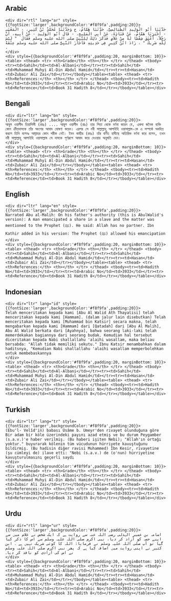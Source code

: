 ## Arabic


    <div dir="rtl" lang="ar" style={{fontSize:'larger',backgroundColor:'#f8f9fa',padding:20}}>
    حَدَّثَنَا أَبُو الْوَلِيدِ الطَّيَالِسِيُّ، حَدَّثَنَا هَمَّامٌ، ح وَحَدَّثَنَا مُحَمَّدُ بْنُ كَثِيرٍ، - الْمَعْنَى - أَخْبَرَنَا هَمَّامٌ، عَنْ قَتَادَةَ، عَنْ أَبِي الْمَلِيحِ، - قَالَ أَبُو الْوَلِيدِ - عَنْ أَبِيهِ، أَنَّ رَجُلاً، أَعْتَقَ شِقْصًا لَهُ مِنْ غُلاَمٍ فَذَكَرَ ذَلِكَ لِلنَّبِيِّ صلى الله عليه وسلم فَقَالَ ‏ "‏ لَيْسَ لِلَّهِ شَرِيكٌ ‏"‏ ‏.‏ زَادَ ابْنُ كَثِيرٍ فِي حَدِيثِهِ فَأَجَازَ النَّبِيُّ صلى الله عليه وسلم عِتْقَهُ ‏.‏
    </div>
    <div style={{backgroundColor:'#f8f9fa',padding:20, marginBottom: 10}}><table> <thead> <tr> <th>Grade</th> <th></th> </tr> </thead> <tbody> <tr><td>Sahih</td><td>Al-Albani</td></tr><tr><td>Sahih</td><td>Muhammad Muhyi Al-Din Abdul Hamid</td></tr><tr><td>Hasan</td><td>Zubair Ali Zai</td></tr></tbody></table><table> <thead> <tr> <th>References:</th> <th></th> </tr> </thead> <tbody><tr><td>Hadith No</td><td>3933</td></tr><tr><td>Arabic No</td><td>3933</td></tr><tr><td>Reference</td><td>Book 31 Hadith 8</td></tr></tbody></table></div>

## Bengali


    <div dir="ltr" lang="bn" style={{fontSize:'larger',backgroundColor:'#f8f9fa',padding:20}}>
    আবুল ওয়ালীদ তিয়ালিসী (রহঃ) .... আবুল ওয়ালীদ (রাঃ) তার পিতা থেকে বর্ণনা করেন যে, একদা জনৈক ব্যক্তি কোন ক্রীতদাসকে তাঁর অংশের আযাদ ঘোষণা করেন। এরপর সে নবী সাল্লাল্লাহু আলাইহি ওয়াসাল্লাম-কে এ সম্পর্কে অবহিত করলে তিনি বলেনঃ আল্লাহর কোন শরীক নেই। ইবন কাছীর (রহঃ) তাঁর বর্ণিত হাদীছে অতিরিক্ত বর্ণনা করে বলেন, তখন নবী সাল্লাল্লাহু আলাইহি ওয়াসাল্লাম সে দাসকে পূর্ণরূপে আযাদ করে দেওয়ার অনুমতি দেন।
    </div>
    <div style={{backgroundColor:'#f8f9fa',padding:20, marginBottom: 10}}><table> <thead> <tr> <th>Grade</th> <th></th> </tr> </thead> <tbody> <tr><td>Sahih</td><td>Al-Albani</td></tr><tr><td>Sahih</td><td>Muhammad Muhyi Al-Din Abdul Hamid</td></tr><tr><td>Hasan</td><td>Zubair Ali Zai</td></tr></tbody></table><table> <thead> <tr> <th>References:</th> <th></th> </tr> </thead> <tbody><tr><td>Hadith No</td><td>3933</td></tr><tr><td>Arabic No</td><td>3933</td></tr><tr><td>Reference</td><td>Book 31 Hadith 8</td></tr></tbody></table></div>

## English


    <div dir="ltr" lang="en" style={{fontSize:'larger',backgroundColor:'#f8f9fa',padding:20}}>
    Narrated Abu al-Malih: On his father's authority (this is AbulWalid's version): A man emancipated a share in a slave and the matter was mentioned to the Prophet (ﷺ). He said: Allah has no partner. Ibn Kathir added in his version: The Prophet (ﷺ) allowed his emancipation
    </div>
    <div style={{backgroundColor:'#f8f9fa',padding:20, marginBottom: 10}}><table> <thead> <tr> <th>Grade</th> <th></th> </tr> </thead> <tbody> <tr><td>Sahih</td><td>Al-Albani</td></tr><tr><td>Sahih</td><td>Muhammad Muhyi Al-Din Abdul Hamid</td></tr><tr><td>Hasan</td><td>Zubair Ali Zai</td></tr></tbody></table><table> <thead> <tr> <th>References:</th> <th></th> </tr> </thead> <tbody><tr><td>Hadith No</td><td>3933</td></tr><tr><td>Arabic No</td><td>3933</td></tr><tr><td>Reference</td><td>Book 31 Hadith 8</td></tr></tbody></table></div>

## Indonesian


    <div dir="ltr" lang="id" style={{fontSize:'larger',backgroundColor:'#f8f9fa',padding:20}}>
    Telah menceritakan kepada kami [Abu Al Walid Ath Thayalisi] telah menceritakan kepada kami [Hammam]. (dalam jalur lain disebutkan) Telah menceritakan kepada kami [Muhammad bin Katsir] secara makna, telah mengabarkan kepada kami [Hammam] dari [Qatadah] dari [Abu Al Malih], Abu Al Walid berkata dari [Ayahnya], bahwa seorang laki-laki telah memerdekakan bagiannya dari seorang budak. Kemudian hal tersebut diceritakan kepada Nabi shallallahu 'alaihi wasallam, maka beliau bersabda: "Allah tidak memiliki sekutu." Ibnu Katsir menambahkan dalam haditsnya, "Kemudian Nabi shallallahu 'alaihi wasallam memperbolehkan untuk membebaskannya
    </div>
    <div style={{backgroundColor:'#f8f9fa',padding:20, marginBottom: 10}}><table> <thead> <tr> <th>Grade</th> <th></th> </tr> </thead> <tbody> <tr><td>Sahih</td><td>Al-Albani</td></tr><tr><td>Sahih</td><td>Muhammad Muhyi Al-Din Abdul Hamid</td></tr><tr><td>Hasan</td><td>Zubair Ali Zai</td></tr></tbody></table><table> <thead> <tr> <th>References:</th> <th></th> </tr> </thead> <tbody><tr><td>Hadith No</td><td>3933</td></tr><tr><td>Arabic No</td><td>3933</td></tr><tr><td>Reference</td><td>Book 31 Hadith 8</td></tr></tbody></table></div>

## Turkish


    <div dir="ltr" lang="tr" style={{fontSize:'larger',backgroundColor:'#f8f9fa',padding:20}}>
    (Ebu'l- Velîd'in) babası Üsâme b. Umeyr'den rivayet olunduğuna göre Bir adam bir köle üzerindeki payını azad etmiş ve bu durum Peygamber (s.a.v.)'e haber verilmiş. (Bu haberi işiten Nebi); "Allah'ın ortağı yoktur." buyurarak kölenin tüm vücudunun hürriyete kavuştuğunu bildirmiş. (Bu hadisin diğer ravisi Muhammed) İbn Kesir, rivaye­tine (şu cümleyi de) ilave etti: "Nebi (s.a.v.) de (o'nun) hürriyetine kavuşturulmasını geçerli saydı
    </div>
    <div style={{backgroundColor:'#f8f9fa',padding:20, marginBottom: 10}}><table> <thead> <tr> <th>Grade</th> <th></th> </tr> </thead> <tbody> <tr><td>Sahih</td><td>Al-Albani</td></tr><tr><td>Sahih</td><td>Muhammad Muhyi Al-Din Abdul Hamid</td></tr><tr><td>Hasan</td><td>Zubair Ali Zai</td></tr></tbody></table><table> <thead> <tr> <th>References:</th> <th></th> </tr> </thead> <tbody><tr><td>Hadith No</td><td>3933</td></tr><tr><td>Arabic No</td><td>3933</td></tr><tr><td>Reference</td><td>Book 31 Hadith 8</td></tr></tbody></table></div>

## Urdu


    <div dir="rtl" lang="ur" style={{fontSize:'larger',backgroundColor:'#f8f9fa',padding:20}}>
    اسامہ بن عمیر الہذلی رضی اللہ عنہ سے روایت ہے کہ ایک شخص نے غلام میں سے اپنے حصہ کو آزاد کر دیا، نبی اکرم صلی اللہ علیہ وسلم سے اس کا ذکر کیا گیا تو آپ صلی اللہ علیہ وسلم نے فرمایا: اللہ کا کوئی شریک نہیں ہے ۔ ابن کثیر نے اپنی روایت میں اضافہ کیا ہے کہ پھر نبی اکرم صلی اللہ علیہ وسلم نے اس کی آزادی کو نافذ کر دیا۔
    </div>
    <div style={{backgroundColor:'#f8f9fa',padding:20, marginBottom: 10}}><table> <thead> <tr> <th>Grade</th> <th></th> </tr> </thead> <tbody> <tr><td>Sahih</td><td>Al-Albani</td></tr><tr><td>Sahih</td><td>Muhammad Muhyi Al-Din Abdul Hamid</td></tr><tr><td>Hasan</td><td>Zubair Ali Zai</td></tr></tbody></table><table> <thead> <tr> <th>References:</th> <th></th> </tr> </thead> <tbody><tr><td>Hadith No</td><td>3933</td></tr><tr><td>Arabic No</td><td>3933</td></tr><tr><td>Reference</td><td>Book 31 Hadith 8</td></tr></tbody></table></div>